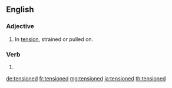 ==English==

===Adjective===
{{en-adj}}

# In [[tension]], strained or pulled on.

===Verb===
{{head|en|verb form}}

# {{en-past of|tension}}

[[de:tensioned]]
[[fr:tensioned]]
[[mg:tensioned]]
[[ja:tensioned]]
[[th:tensioned]]